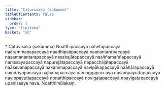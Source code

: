 ```yaml
---
title: "Catuvīsaka (sakamma)"
tableOfContents: false
sidebar:
  order: 1
type: "tipitaka"
basket: "ab"
---
```



<DynamicBreadcrumb />

<Paragraph type="center">
* Catuvīsaka (sakamma)
</Paragraph>

<Paragraph number="1784">
Noatthipaccayā nahetupaccayā naārammaṇapaccayā naadhipatipaccayā naanantarapaccayā nasamanantarapaccayā nasahajātapaccayā naaññamaññapaccayā nanissayapaccayā napurejātapaccayā napacchājātapaccayā naāsevanapaccayā nakammapaccayā navipākapaccayā naāhārapaccayā naindriyapaccayā najhānapaccayā namaggapaccayā nasampayuttapaccayā navippayuttapaccayā nonatthipaccayā novigatapaccayā noavigatapaccayā upanissaye nava.

</Paragraph>

<Paragraph number="1785" type="center">
Noatthimūlakaṃ.
</Paragraph>